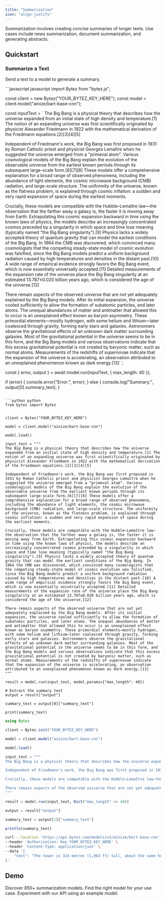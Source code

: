 ```yaml
---
title: "Summarization"
icon: "align-justify"
---
```


<Tip>Summarization involves creating concise summaries of longer texts. Use cases include news summarization, document summarization, and generating abstracts.</Tip>

## Quickstart
### Summarize a Text
Send a text to a model to generate a summary.

<CodeGroup>
```javascript javascript 
import Bytez from "bytez.js";

const client = new Bytez("YOUR_BYTEZ_KEY_HERE");
const model = client.model("ainize/bart-base-cnn");


const inputText = `
The Big Bang is a physical theory that describes how the universe expanded from an initial state of high density and temperature.[1] The notion of an expanding universe was first scientifically originated by physicist Alexander Friedmann in 1922 with the mathematical derivation of the Friedmann equations.[2][3][4][5]

Independent of Friedmann's work, the Big Bang was first proposed in 1931 by Roman Catholic priest and physicist Georges Lemaître when he suggested the universe emerged from a "primeval atom". Various cosmological models of the Big Bang explain the evolution of the observable universe from the earliest known periods through its subsequent large-scale form.[6][7][8] These models offer a comprehensive explanation for a broad range of observed phenomena, including the abundance of light elements, the cosmic microwave background (CMB) radiation, and large-scale structure. The uniformity of the universe, known as the flatness problem, is explained through cosmic inflation: a sudden and very rapid expansion of space during the earliest moments.

Crucially, these models are compatible with the Hubble–Lemaître law—the observation that the farther away a galaxy is, the faster it is moving away from Earth. Extrapolating this cosmic expansion backward in time using the known laws of physics, the models describe an increasingly concentrated cosmos preceded by a singularity in which space and time lose meaning (typically named "the Big Bang singularity").[9] Physics lacks a widely accepted theory of quantum gravity that can model the earliest conditions of the Big Bang. In 1964 the CMB was discovered, which convinced many cosmologists that the competing steady-state model of cosmic evolution was falsified, since the Big Bang models predict a uniform background radiation caused by high temperatures and densities in the distant past.[10] A wide range of empirical evidence strongly favors the Big Bang event, which is now essentially universally accepted.[11] Detailed measurements of the expansion rate of the universe place the Big Bang singularity at an estimated 13.787±0.020 billion years ago, which is considered the age of the universe.[12]

There remain aspects of the observed universe that are not yet adequately explained by the Big Bang models. After its initial expansion, the universe cooled sufficiently to allow the formation of subatomic particles, and later atoms. The unequal abundances of matter and antimatter that allowed this to occur is an unexplained effect known as baryon asymmetry. These primordial elements—mostly hydrogen, with some helium and lithium—later coalesced through gravity, forming early stars and galaxies. Astronomers observe the gravitational effects of an unknown dark matter surrounding galaxies. Most of the gravitational potential in the universe seems to be in this form, and the Big Bang models and various observations indicate that this excess gravitational potential is not created by baryonic matter, such as normal atoms. Measurements of the redshifts of supernovae indicate that the expansion of the universe is accelerating, an observation attributed to an unexplained phenomenon known as dark energy.[13]
`;


const { error, output } = await model.run(inputText, { max_length: 40 });

if (error) {
  console.error("Error:", error);
} else {
  console.log("Summary:", output[0].summary_text);
}
```

```python python
from bytez import Bytez


client = Bytez("YOUR_BYTEZ_KEY_HERE")

model = client.model("ainize/bart-base-cnn")

model.load()

input_text = """
The Big Bang is a physical theory that describes how the universe expanded from an initial state of high density and temperature.[1] The notion of an expanding universe was first scientifically originated by physicist Alexander Friedmann in 1922 with the mathematical derivation of the Friedmann equations.[2][3][4][5]

Independent of Friedmann's work, the Big Bang was first proposed in 1931 by Roman Catholic priest and physicist Georges Lemaître when he suggested the universe emerged from a "primeval atom". Various cosmological models of the Big Bang explain the evolution of the observable universe from the earliest known periods through its subsequent large-scale form.[6][7][8] These models offer a comprehensive explanation for a broad range of observed phenomena, including the abundance of light elements, the cosmic microwave background (CMB) radiation, and large-scale structure. The uniformity of the universe, known as the flatness problem, is explained through cosmic inflation: a sudden and very rapid expansion of space during the earliest moments.

Crucially, these models are compatible with the Hubble–Lemaître law—the observation that the farther away a galaxy is, the faster it is moving away from Earth. Extrapolating this cosmic expansion backward in time using the known laws of physics, the models describe an increasingly concentrated cosmos preceded by a singularity in which space and time lose meaning (typically named "the Big Bang singularity").[9] Physics lacks a widely accepted theory of quantum gravity that can model the earliest conditions of the Big Bang. In 1964 the CMB was discovered, which convinced many cosmologists that the competing steady-state model of cosmic evolution was falsified, since the Big Bang models predict a uniform background radiation caused by high temperatures and densities in the distant past.[10] A wide range of empirical evidence strongly favors the Big Bang event, which is now essentially universally accepted.[11] Detailed measurements of the expansion rate of the universe place the Big Bang singularity at an estimated 13.787±0.020 billion years ago, which is considered the age of the universe.[12]

There remain aspects of the observed universe that are not yet adequately explained by the Big Bang models. After its initial expansion, the universe cooled sufficiently to allow the formation of subatomic particles, and later atoms. The unequal abundances of matter and antimatter that allowed this to occur is an unexplained effect known as baryon asymmetry. These primordial elements—mostly hydrogen, with some helium and lithium—later coalesced through gravity, forming early stars and galaxies. Astronomers observe the gravitational effects of an unknown dark matter surrounding galaxies. Most of the gravitational potential in the universe seems to be in this form, and the Big Bang models and various observations indicate that this excess gravitational potential is not created by baryonic matter, such as normal atoms. Measurements of the redshifts of supernovae indicate that the expansion of the universe is accelerating, an observation attributed to an unexplained phenomenon known as dark energy.[13]
"""

result = model.run(input_text, model_params={"max_length": 40})

# Extract the summary text
output = result["output"]

summary_text = output[0]["summary_text"]

print(summary_text)
```

```julia julia
using Bytez

client = Bytez.init("YOUR_BYTEZ_KEY_HERE")

model = client.model("ainize/bart-base-cnn")

model.load()

input_text = """
The Big Bang is a physical theory that describes how the universe expanded from an initial state of high density and temperature.[1] The notion of an expanding universe was first scientifically originated by physicist Alexander Friedmann in 1922 with the mathematical derivation of the Friedmann equations.[2][3][4][5]

Independent of Friedmann's work, the Big Bang was first proposed in 1931 by Roman Catholic priest and physicist Georges Lemaître when he suggested the universe emerged from a "primeval atom". Various cosmological models of the Big Bang explain the evolution of the observable universe from the earliest known periods through its subsequent large-scale form.[6][7][8] These models offer a comprehensive explanation for a broad range of observed phenomena, including the abundance of light elements, the cosmic microwave background (CMB) radiation, and large-scale structure. The uniformity of the universe, known as the flatness problem, is explained through cosmic inflation: a sudden and very rapid expansion of space during the earliest moments.

Crucially, these models are compatible with the Hubble–Lemaître law—the observation that the farther away a galaxy is, the faster it is moving away from Earth. Extrapolating this cosmic expansion backward in time using the known laws of physics, the models describe an increasingly concentrated cosmos preceded by a singularity in which space and time lose meaning (typically named "the Big Bang singularity").[9] Physics lacks a widely accepted theory of quantum gravity that can model the earliest conditions of the Big Bang. In 1964 the CMB was discovered, which convinced many cosmologists that the competing steady-state model of cosmic evolution was falsified, since the Big Bang models predict a uniform background radiation caused by high temperatures and densities in the distant past.[10] A wide range of empirical evidence strongly favors the Big Bang event, which is now essentially universally accepted.[11] Detailed measurements of the expansion rate of the universe place the Big Bang singularity at an estimated 13.787±0.020 billion years ago, which is considered the age of the universe.[12]

There remain aspects of the observed universe that are not yet adequately explained by the Big Bang models. After its initial expansion, the universe cooled sufficiently to allow the formation of subatomic particles, and later atoms. The unequal abundances of matter and antimatter that allowed this to occur is an unexplained effect known as baryon asymmetry. These primordial elements—mostly hydrogen, with some helium and lithium—later coalesced through gravity, forming early stars and galaxies. Astronomers observe the gravitational effects of an unknown dark matter surrounding galaxies. Most of the gravitational potential in the universe seems to be in this form, and the Big Bang models and various observations indicate that this excess gravitational potential is not created by baryonic matter, such as normal atoms. Measurements of the redshifts of supernovae indicate that the expansion of the universe is accelerating, an observation attributed to an unexplained phenomenon known as dark energy.[13]
"""

result = model.run(input_text, Dict("max_length" => 40))

output = result["output"]

summary_text = output[1]["summary_text"]

println(summary_text)
```

```bash rest
curl --location 'https://api.bytez.com/models/v2/ainize/bart-base-cnn' \
--header 'Authorization: Key YOUR_BYTEZ_KEY_HERE' \
--header 'Content-Type: application/json' \
--data '{
    "text": "The tower is 324 metres (1,063 ft) tall, about the same height as an 81-storey building, and the tallest structure in Paris. Its base is square, measuring 125 metres (410 ft) on each side. It was the first structure to reach a height of 300 metres. Excluding transmitters, the Eiffel Tower is the second tallest free-standing structure in France after the Millau Viaduct."
}'
```

</CodeGroup>

## Demo

<CardGroup>

<Card title="Explore Models" href="/model-api/playground/models" icon="cube">
  Discover 850+ summarization models. Find the right model for your use case.
</Card>

<Card title="API Playground" href="/model-api/playground/open-source/examples/text-as-input/summarization" icon="webhook">
  Experiment with our API using an example model.
</Card>

</CardGroup>